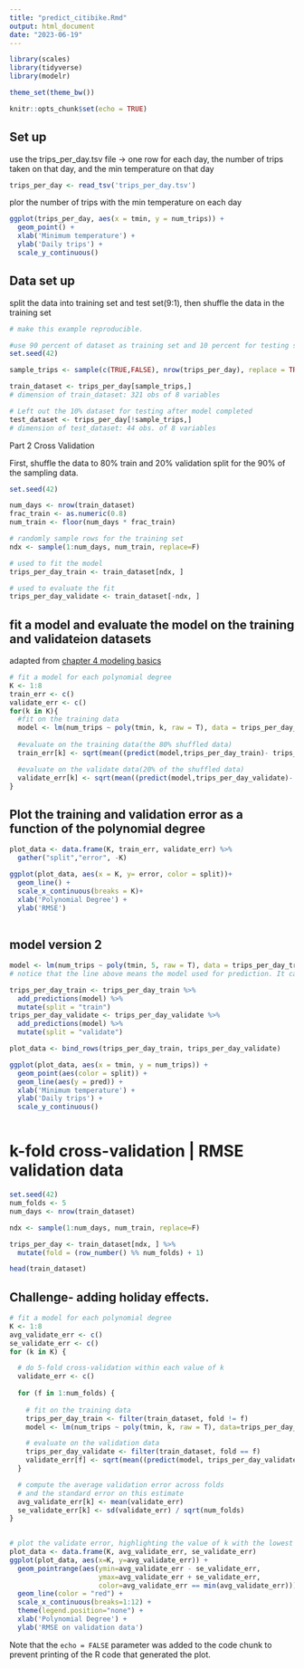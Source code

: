 ```yaml
---
title: "predict_citibike.Rmd"
output: html_document
date: "2023-06-19"
---
```


```r

library(scales)
library(tidyverse)
library(modelr)

theme_set(theme_bw())

knitr::opts_chunk$set(echo = TRUE)
```

## Set up 
use the trips_per_day.tsv file
-> one row for each day, the number of trips taken on that day, and the min temperature on that day


```r

trips_per_day <- read_tsv('trips_per_day.tsv')
```
plor the number of trips with the min temperature on each day
```r
ggplot(trips_per_day, aes(x = tmin, y = num_trips)) +
  geom_point() +
  xlab('Minimum temperature') +
  ylab('Daily trips') +
  scale_y_continuous()

```
## Data set up 
split the data into training set and test set(9:1), then shuffle the data in the training set 


```r
# make this example reproducible. 

#use 90 percent of dataset as training set and 10 percent for testing set, stores into sample_trips
set.seed(42)

sample_trips <- sample(c(TRUE,FALSE), nrow(trips_per_day), replace = TRUE, prob = c(0.9, 0.1))

train_dataset <- trips_per_day[sample_trips,]
# dimension of train_dataset: 321 obs of 8 variables

# Left out the 10% dataset for testing after model completed
test_dataset <- trips_per_day[!sample_trips,]
# dimension of test_dataset: 44 obs. of 8 variables

```

Part 2 Cross Validation

First, shuffle the data to 80% train and 20% validation split for the 90% of the sampling data. 

```r
set.seed(42)

num_days <- nrow(train_dataset)
frac_train <- as.numeric(0.8)
num_train <- floor(num_days * frac_train)

# randomly sample rows for the training set 
ndx <- sample(1:num_days, num_train, replace=F)

# used to fit the model
trips_per_day_train <- train_dataset[ndx, ]

# used to evaluate the fit
trips_per_day_validate <- train_dataset[-ndx, ]
```
## fit a model and evaluate the model on the training and validateion datasets
adapted from [chapter 4 modeling basics](https://github.com/XiuwenZ/coursework/blob/master/week3/complexity_control.ipynb)

```r
# fit a model for each polynomial degree
K <- 1:8
train_err <- c()
validate_err <- c()
for(k in K){
  #fit on the training data
  model <- lm(num_trips ~ poly(tmin, k, raw = T), data = trips_per_day_train)
  
  #evaluate on the training data(the 80% shuffled data)
  train_err[k] <- sqrt(mean((predict(model,trips_per_day_train)- trips_per_day_train$num_trips)^2))

  #evaluate on the validate data(20% of the shuffled data)
  validate_err[k] <- sqrt(mean((predict(model,trips_per_day_validate)- trips_per_day_validate$num_trips)^2))
}

```
## Plot the training and validation error as a function of the polynomial degree
```r
plot_data <- data.frame(K, train_err, validate_err) %>% 
  gather("split","error", -K)

ggplot(plot_data, aes(x = K, y= error, color = split))+
  geom_line() + 
  scale_x_continuous(breaks = K)+
  xlab('Polynomial Degree') + 
  ylab('RMSE')
  
```
## model version 2 
```r
model <- lm(num_trips ~ poly(tmin, 5, raw = T), data = trips_per_day_train)
# notice that the line above means the model used for prediction. It can be or should be optimized

trips_per_day_train <- trips_per_day_train %>%
  add_predictions(model) %>%
  mutate(split = "train")
trips_per_day_validate <- trips_per_day_validate %>%
  add_predictions(model) %>%
  mutate(split = "validate")

plot_data <- bind_rows(trips_per_day_train, trips_per_day_validate)

ggplot(plot_data, aes(x = tmin, y = num_trips)) +
  geom_point(aes(color = split)) +
  geom_line(aes(y = pred)) +
  xlab('Minimum temperature') +
  ylab('Daily trips') +
  scale_y_continuous()



```
# k-fold cross-validation | RMSE validation data
```r
set.seed(42)
num_folds <- 5
num_days <- nrow(train_dataset)

ndx <- sample(1:num_days, num_train, replace=F)

trips_per_day <- train_dataset[ndx, ] %>%
  mutate(fold = (row_number() %% num_folds) + 1)

head(train_dataset)
```



##  Challenge- adding holiday effects. 

```r
# fit a model for each polynomial degree
K <- 1:8
avg_validate_err <- c()
se_validate_err <- c()
for (k in K) {

  # do 5-fold cross-validation within each value of k
  validate_err <- c()
  
  for (f in 1:num_folds) {
    
    # fit on the training data
    trips_per_day_train <- filter(train_dataset, fold != f)
    model <- lm(num_trips ~ poly(tmin, k, raw = T), data=trips_per_day_train)

    # evaluate on the validation data
    trips_per_day_validate <- filter(train_dataset, fold == f)
    validate_err[f] <- sqrt(mean((predict(model, trips_per_day_validate) - trips_per_day_validate$num_trips)^2))
  }

  # compute the average validation error across folds
  # and the standard error on this estimate
  avg_validate_err[k] <- mean(validate_err)
  se_validate_err[k] <- sd(validate_err) / sqrt(num_folds)
}
     

```

```r
# plot the validate error, highlighting the value of k with the lowest average error
plot_data <- data.frame(K, avg_validate_err, se_validate_err)
ggplot(plot_data, aes(x=K, y=avg_validate_err)) +
  geom_pointrange(aes(ymin=avg_validate_err - se_validate_err,
                      ymax=avg_validate_err + se_validate_err,
                      color=avg_validate_err == min(avg_validate_err))) +
  geom_line(color = "red") +
  scale_x_continuous(breaks=1:12) +
  theme(legend.position="none") +
  xlab('Polynomial Degree') +
  ylab('RMSE on validation data')

```


Note that the `echo = FALSE` parameter was added to the code chunk to prevent printing of the R code that generated the plot.
